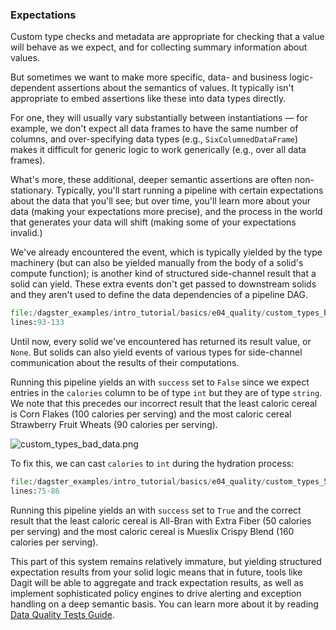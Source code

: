 
### Expectations

Custom type checks and metadata are appropriate for checking that a value will behave as we expect, and for collecting summary information about values.

But sometimes we want to make more specific, data- and business logic-dependent assertions about the semantics of values. It typically isn't appropriate to embed assertions like these into data types directly.

For one, they will usually vary substantially between instantiations — for example, we don't expect all data frames to have the same number of columns, and over-specifying data types (e.g., `SixColumnedDataFrame`) makes it difficult for generic logic to work generically (e.g., over all
data frames).

What's more, these additional, deeper semantic assertions are often non-stationary. Typically, you'll start running a pipeline with certain expectations about the data that you'll see; but over time, you'll learn more about your data (making your expectations more precise), and the process in the world that generates your data will shift (making some of your expectations invalid.)

We've already encountered the <PyObject module="dagster" object="TypeCheck" /> event, which is typically yielded by the type machinery (but can also be yielded manually from the body of a solid's compute function); <PyObject module="dagster" object="ExpectationResult" /> is another kind of structured side-channel result that a solid can yield. These extra events don't get passed to downstream solids and they aren't used to define the data dependencies of a pipeline DAG.

```python literalinclude showLines startLine=93 emphasize-lines=1-3,31 caption=custom_types_bad_5.py
file:/dagster_examples/intro_tutorial/basics/e04_quality/custom_types_bad_5.py
lines:93-133
```

Until now, every solid we've encountered has returned its result value, or `None`. But solids can also yield events of various types for side-channel communication about the results of their computations.

Running this pipeline yields an <PyObject module="dagster" object="ExpectationResult" /> with `success` set to `False` since we expect entries in the `calories` column to be of type `int` but they are of type `string`. We note that this precedes our incorrect result that the least caloric cereal is Corn Flakes (100 calories per serving) and the most caloric cereal Strawberry Fruit Wheats (90 calories per serving).

![custom_types_bad_data.png](/assets/images/tutorial/custom_types_bad_data.png)

To fix this, we can cast `calories` to `int` during the hydration process:

```python literalinclude showLines startLine=75 emphasize-lines=7 caption=custom_types_5.py
file:/dagster_examples/intro_tutorial/basics/e04_quality/custom_types_5.py
lines:75-86
```

Running this pipeline yields an <PyObject module="dagster" object="ExpectationResult" /> with
`success` set to `True` and the correct result that
the least caloric cereal is All-Bran with Extra Fiber (50 calories per
serving) and the most caloric cereal is Mueslix Crispy Blend (160
calories per serving).

This part of this system remains relatively immature, but yielding structured expectation results from your solid logic means that in future, tools like Dagit will be able to aggregate and track expectation results, as well as implement sophisticated policy engines to drive alerting and exception handling on a deep semantic basis. You can learn more about it by reading [Data Quality Tests Guide](/docs/learn/guides/testing/expectations).
